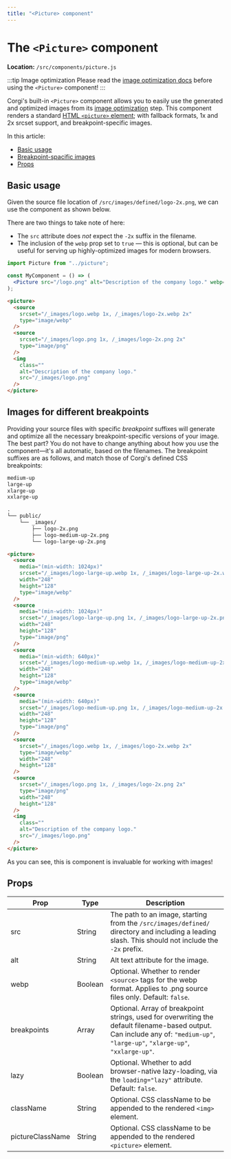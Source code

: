 ```yaml
---
title: "<Picture> component"
---
```


# The `<Picture>` component

**Location:** `/src/components/picture.js`

:::tip Image optimization
Please read the [image optimization docs](./image-optimization) before using the `<Picture>` component!
:::

Corgi's built-in `<Picture>` component allows you to easily use the generated and optimized images from its [image optimization](./image-optimization) step. This component renders a standard [HTML `<picture>` element](https://developer.mozilla.org/en-US/docs/Web/HTML/Element/picture); with fallback formats, 1x and 2x srcset support, and breakpoint-specific images.

In this article:

- [Basic usage](#basic-usage)
- [Breakpoint-spacific images](#images-for-different-breakpoints)
- [Props](#props)

## Basic usage

Given the source file location of `/src/images/defined/logo-2x.png`, we can use the component as shown below.

There are two things to take note of here:

- The `src` attribute does _not_ expect the `-2x` suffix in the filename.
- The inclusion of the `webp` prop set to `true` — this is optional, but can be useful for serving up highly-optimized images for modern browsers.

```jsx title="<Picture> component usage"
import Picture from "../picture";

const MyComponent = () => (
  <Picture src="/logo.png" alt="Description of the company logo." webp={true} />
);
```

```html title="Rendered DOM markup"
<picture>
  <source
    srcset="/_images/logo.webp 1x, /_images/logo-2x.webp 2x"
    type="image/webp"
  />
  <source
    srcset="/_images/logo.png 1x, /_images/logo-2x.png 2x"
    type="image/png"
  />
  <img
    class=""
    alt="Description of the company logo."
    src="/_images/logo.png"
  />
</picture>
```

## Images for different breakpoints

Providing your source files with specific _breakpoint_ suffixes will generate and optimize all the necessary breakpoint-specific versions of your image. The best part? You do not have to change anything about how you use the component—it's all automatic, based on the filenames. The breakpoint suffixes are as follows, and match those of Corgi's defined CSS breakpoints:

```txt title="Available breakpoint suffixes"
medium-up
large-up
xlarge-up
xxlarge-up
```

```txt title="File tree with breakpoint-specific images"
.
└── public/
    └── _images/
        ├── logo-2x.png
        ├── logo-medium-up-2x.png
        └── logo-large-up-2x.png
```

```html title="Rendered DOM markup"
<picture>
  <source
    media="(min-width: 1024px)"
    srcset="/_images/logo-large-up.webp 1x, /_images/logo-large-up-2x.webp 2x"
    width="248"
    height="128"
    type="image/webp"
  />
  <source
    media="(min-width: 1024px)"
    srcset="/_images/logo-large-up.png 1x, /_images/logo-large-up-2x.png 2x"
    width="248"
    height="128"
    type="image/png"
  />
  <source
    media="(min-width: 640px)"
    srcset="/_images/logo-medium-up.webp 1x, /_images/logo-medium-up-2x.webp 2x"
    width="248"
    height="128"
    type="image/webp"
  />
  <source
    media="(min-width: 640px)"
    srcset="/_images/logo-medium-up.png 1x, /_images/logo-medium-up-2x.png 2x"
    width="248"
    height="128"
    type="image/png"
  />
  <source
    srcset="/_images/logo.webp 1x, /_images/logo-2x.webp 2x"
    type="image/webp"
    width="248"
    height="128"
  />
  <source
    srcset="/_images/logo.png 1x, /_images/logo-2x.png 2x"
    type="image/png"
    width="248"
    height="128"
  />
  <img
    class=""
    alt="Description of the company logo."
    src="/_images/logo.png"
  />
</picture>
```

As you can see, this is component is invaluable for working with images!

## Props

| Prop             | Type    | Description                                                                                                                                                                    |
| ---------------- | ------- | ------------------------------------------------------------------------------------------------------------------------------------------------------------------------------ |
| src              | String  | The path to an image, starting from the `/src/images/defined/` directory and including a leading slash. This should not include the `-2x` prefix.                              |
| alt              | String  | Alt text attribute for the image.                                                                                                                                              |
| webp             | Boolean | Optional. Whether to render `<source>` tags for the webp format. Applies to .png source files only. Default: `false`.                                                          |
| breakpoints      | Array   | Optional. Array of breakpoint strings, used for overwriting the default filename-based output. Can include any of: `"medium-up"`, `"large-up"`, `"xlarge-up"`, `"xxlarge-up"`. |
| lazy             | Boolean | Optional. Whether to add browser-native lazy-loading, via the `loading="lazy"` attribute. Default: `false`.                                                                    |
| className        | String  | Optional. CSS className to be appended to the rendered `<img>` element.                                                                                                        |
| pictureClassName | String  | Optional. CSS className to be appended to the rendered `<picture>` element.                                                                                                    |
